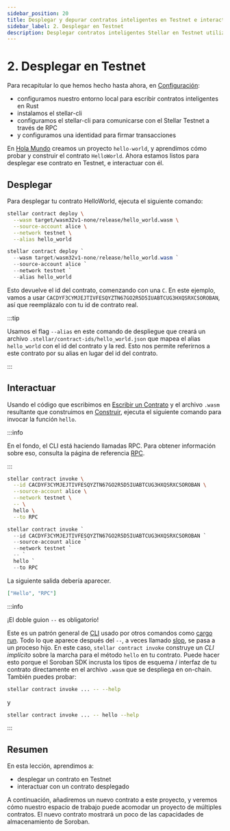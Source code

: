 ```yaml
---
sidebar_position: 20
title: Desplegar y depurar contratos inteligentes en Testnet e interactuar con otros contratos
sidebar_label: 2. Desplegar en Testnet
description: Desplegar contratos inteligentes Stellar en Testnet utilizando la CLI, interactuar con otros contratos, probar la funcionalidad, depurar incidencias y prepararse para el despliegue en Mainnet.
---
```


# 2. Desplegar en Testnet


Para recapitular lo que hemos hecho hasta ahora, en [Configuración](setup.mdx):

- configuramos nuestro entorno local para escribir contratos inteligentes en Rust
- instalamos el stellar-cli
- configuramos el stellar-cli para comunicarse con el Stellar Testnet a través de RPC
- y configuramos una identidad para firmar transacciones

En [Hola Mundo](./hello-world.mdx) creamos un proyecto `hello-world`, y aprendimos cómo probar y construir el contrato `HelloWorld`. Ahora estamos listos para desplegar ese contrato en Testnet, e interactuar con él.

## Desplegar

Para desplegar tu contrato HelloWorld, ejecuta el siguiente comando:

<Tabs groupId="platform" defaultValue={getPlatform()}>

<TabItem value="unix" label="macOS/Linux">

```sh
stellar contract deploy \
  --wasm target/wasm32v1-none/release/hello_world.wasm \
  --source-account alice \
  --network testnet \
  --alias hello_world
```

</TabItem>

<TabItem value="windows" label="Windows (PowerShell)">

```powershell
stellar contract deploy `
  --wasm target/wasm32v1-none/release/hello_world.wasm `
  --source-account alice `
  --network testnet `
  --alias hello_world
```

</TabItem>

</Tabs>

Esto devuelve el id del contrato, comenzando con una `C`. En este ejemplo, vamos a usar `CACDYF3CYMJEJTIVFESQYZTN67GO2R5D5IUABTCUG3HXQSRXCSOROBAN`, así que reemplázalo con tu id de contrato real.

:::tip

Usamos el flag `--alias` en este comando de despliegue que creará un archivo `.stellar/contract-ids/hello_world.json` que mapea el alias `hello_world` con el id del contrato y la red. Esto nos permite referirnos a este contrato por su alias en lugar del id del contrato.

:::

## Interactuar

Usando el código que escribimos en [Escribir un Contrato](./hello-world.mdx#contract-source-code) y el archivo `.wasm` resultante que construimos en [Construir](hello-world.mdx#build-the-contract), ejecuta el siguiente comando para invocar la función `hello`.

:::info

En el fondo, el CLI está haciendo llamadas RPC. Para obtener información sobre eso, consulta la página de referencia [RPC](../../../data/apis/rpc/admin-guide/README.mdx).

:::

<Tabs groupId="platform" defaultValue={getPlatform()}>

<TabItem value="unix" label="macOS/Linux">

```sh
stellar contract invoke \
  --id CACDYF3CYMJEJTIVFESQYZTN67GO2R5D5IUABTCUG3HXQSRXCSOROBAN \
  --source-account alice \
  --network testnet \
  -- \
  hello \
  --to RPC
```

</TabItem>

<TabItem value="windows" label="Windows (PowerShell)">

```powershell
stellar contract invoke `
  --id CACDYF3CYMJEJTIVFESQYZTN67GO2R5D5IUABTCUG3HXQSRXCSOROBAN `
  --source-account alice `
  --network testnet `
  -- `
  hello `
  --to RPC
```

</TabItem>

</Tabs>

La siguiente salida debería aparecer.

```json
["Hello", "RPC"]
```

:::info

¡El doble guion `--` es obligatorio!

Este es un patrón general de [CLI](https://unix.stackexchange.com/questions/11376/what-does-double-dash-mean) usado por otros comandos como [cargo run](https://doc.rust-lang.org/cargo/commands/cargo-run.html). Todo lo que aparece después del `--`, a veces llamado [slop](https://github.com/clap-rs/clap/issues/971), se pasa a un proceso hijo. En este caso, `stellar contract invoke` construye un _CLI implícito_ sobre la marcha para el método `hello` en tu contrato. Puede hacer esto porque el Soroban SDK incrusta los tipos de esquema / interfaz de tu contrato directamente en el archivo `.wasm` que se despliega en on-chain. También puedes probar:

```sh
stellar contract invoke ... -- --help
```

y

```sh
stellar contract invoke ... -- hello --help
```

:::

## Resumen

En esta lección, aprendimos a:

- desplegar un contrato en Testnet
- interactuar con un contrato desplegado

A continuación, añadiremos un nuevo contrato a este proyecto, y veremos cómo nuestro espacio de trabajo puede acomodar un proyecto de múltiples contratos. El nuevo contrato mostrará un poco de las capacidades de almacenamiento de Soroban.
